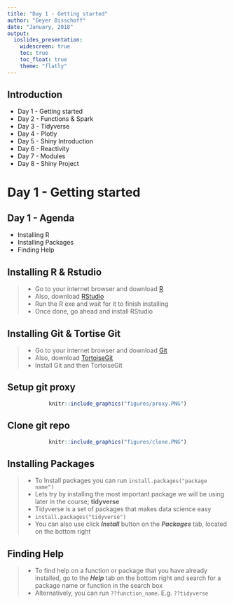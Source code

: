 ```yaml
---
title: "Day 1 - Getting started"
author: "Geyer Bisschoff"
date: "January, 2018"
output: 
  ioslides_presentation:
    widescreen: true
    toc: true
    toc_float: true
    theme: "flatly"
---
```



## Introduction
- Day 1 - Getting started
- Day 2 - Functions & Spark
- Day 3 - Tidyverse
- Day 4 - Plotly
- Day 5 - Shiny Introduction
- Day 6 - Reactivity
- Day 7 - Modules
- Day 8 - Shiny Project

# Day 1 - Getting started
## Day 1 - Agenda
- Installing R
- Installing Packages
- Finding Help


## Installing R & Rstudio

>- Go to your internet browser and download [R](https://cran.r-project.org/bin/windows/base/R-3.4.3-win.exe)
>- Also, download [RStudio](https://download1.rstudio.org/RStudio-1.1.383.exe)
>- Run the R exe and wait for it to finish installing
>- Once done, go ahead and install RStudio

## Installing Git & Tortise Git
>- Go to your internet browser and download [Git](https://github.com/git-for-windows/git/releases/download/v2.15.1.windows.2/Git-2.15.1.2-64-bit.exe)
>- Also, download [TortoiseGit](https://download.tortoisegit.org/tgit/2.5.0.0/TortoiseGit-2.5.0.0-64bit.msi)
>- Install Git and then TortoiseGit

## Setup git proxy
<center>
```r
knitr::include_graphics("figures/proxy.PNG")
```
</center>

## Clone git repo

<center>
```r
knitr::include_graphics("figures/clone.PNG")
```
</center>


## Installing Packages

>- To Install packages you can run `install.packages("package name")`
>- Lets try by installing the most important package we will be using later in the course; **tidyverse**
>- Tidyverse is a set of packages that makes data science easy
>- `install.packages("tidyverse")`
>- You can also use click ***Install*** button on the ***Packages*** tab, located on the bottom right

## Finding Help

>- To find help on a function or package that you have already installed, go to the ***Help*** tab on the bottom right and search for a package name or function in the search box
>- Alternatively, you can run `??function_name`. E.g. `??tidyverse`


